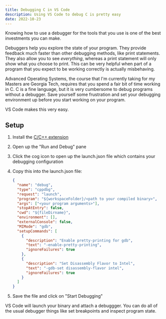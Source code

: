 ```yaml
---
title: Debugging C in VS Code
description: Using VS Code to debug C is pretty easy
date: 2022-10-23
---
```


Knowing how to use a debugger for the tools that you use is one of the best investments you can make.

Debuggers help you explore the state of your program. They provide feedback much faster than other debugging methods, like print statements. They also allow you to see _everything_, whereas a print statement will only show what you choose to print. This can be very helpful when part of a program that you expect to be working correctly is actually misbehaving.

Advanced Operating Systems, the course that I'm currently taking for my Masters are Georgia Tech, requires that you spend a fair bit of time working in C. C is a fine language, but it is very cumbersome to debug programs without a debugger. Save yourself some frustration and set your debugging environment up before you start working on your program.

VS Code makes this very easy.

## Setup

1. Install the [C/C++ extension](https://marketplace.visualstudio.com/items?itemName=ms-vscode.cpptools)
1. Open up the "Run and Debug" pane
1. Click the cog icon to open up the launch.json file which contains your debugging configuration
1. Copy this into the launch.json file:

   ```json
   {
     "name": "debug",
     "type": "cppdbg",
     "request": "launch",
     "program": "${workspaceFolder}/<path to your compiled binary>",
     "args": ["<your program arguments>"],
     "stopAtEntry": false,
     "cwd": "${fileDirname}",
     "environment": [],
     "externalConsole": false,
     "MIMode": "gdb",
     "setupCommands": [
       {
         "description": "Enable pretty-printing for gdb",
         "text": "-enable-pretty-printing",
         "ignoreFailures": true
       },
       {
         "description": "Set Disassembly Flavor to Intel",
         "text": "-gdb-set disassembly-flavor intel",
         "ignoreFailures": true
       }
     ]
   }
   ```

1. Save the file and click on "Start Debugging"

VS Code will launch your binary and attach a debuggger. You can do all of the usual debugger things like set breakpoints and inspect program state.

